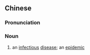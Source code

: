 {{also|疫气}}
==Chinese==
{{zh-forms|s=疫气}}

===Pronunciation===
{{zh-pron
|m=yìqì
|cat=n
}}

===Noun===
{{zh-noun}}

# {{lb|zh|literary}} an [[infectious]] [[disease]]; an [[epidemic]]